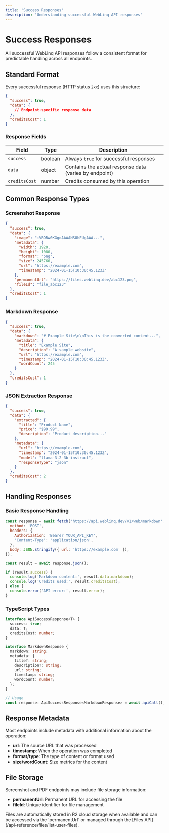 ```yaml
---
title: 'Success Responses'
description: 'Understanding successful WebLinq API responses'
---
```


# Success Responses

All successful WebLinq API responses follow a consistent format for predictable handling across all endpoints.

## Standard Format

Every successful response (HTTP status `2xx`) uses this structure:

```json
{
  "success": true,
  "data": {
    // Endpoint-specific response data
  },
  "creditsCost": 1
}
```

### Response Fields

| Field         | Type    | Description                                            |
| ------------- | ------- | ------------------------------------------------------ |
| `success`     | boolean | Always `true` for successful responses                 |
| `data`        | object  | Contains the actual response data (varies by endpoint) |
| `creditsCost` | number  | Credits consumed by this operation                     |

## Common Response Types

### Screenshot Response

```json
{
  "success": true,
  "data": {
    "image": "iVBORw0KGgoAAAANSUhEUgAAA...",
    "metadata": {
      "width": 1920,
      "height": 1080,
      "format": "png",
      "size": 245760,
      "url": "https://example.com",
      "timestamp": "2024-01-15T10:30:45.123Z"
    },
    "permanentUrl": "https://files.weblinq.dev/abc123.png",
    "fileId": "file_abc123"
  },
  "creditsCost": 1
}
```

### Markdown Response

```json
{
  "success": true,
  "data": {
    "markdown": "# Example Site\n\nThis is the converted content...",
    "metadata": {
      "title": "Example Site",
      "description": "A sample website",
      "url": "https://example.com",
      "timestamp": "2024-01-15T10:30:45.123Z",
      "wordCount": 245
    }
  },
  "creditsCost": 1
}
```

### JSON Extraction Response

```json
{
  "success": true,
  "data": {
    "extracted": {
      "title": "Product Name",
      "price": "$99.99",
      "description": "Product description..."
    },
    "metadata": {
      "url": "https://example.com",
      "timestamp": "2024-01-15T10:30:45.123Z",
      "model": "llama-3.2-3b-instruct",
      "responseType": "json"
    }
  },
  "creditsCost": 2
}
```

## Handling Responses

### Basic Response Handling

```javascript
const response = await fetch('https://api.weblinq.dev/v1/web/markdown', {
  method: 'POST',
  headers: {
    Authorization: 'Bearer YOUR_API_KEY',
    'Content-Type': 'application/json',
  },
  body: JSON.stringify({ url: 'https://example.com' }),
});

const result = await response.json();

if (result.success) {
  console.log('Markdown content:', result.data.markdown);
  console.log('Credits used:', result.creditsCost);
} else {
  console.error('API error:', result.error);
}
```

### TypeScript Types

```typescript
interface ApiSuccessResponse<T> {
  success: true;
  data: T;
  creditsCost: number;
}

interface MarkdownResponse {
  markdown: string;
  metadata: {
    title?: string;
    description?: string;
    url: string;
    timestamp: string;
    wordCount: number;
  };
}

// Usage
const response: ApiSuccessResponse<MarkdownResponse> = await apiCall();
```

## Response Metadata

Most endpoints include metadata with additional information about the operation:

- **url**: The source URL that was processed
- **timestamp**: When the operation was completed
- **format/type**: The type of content or format used
- **size/wordCount**: Size metrics for the content

## File Storage

Screenshot and PDF endpoints may include file storage information:

- **permanentUrl**: Permanent URL for accessing the file
- **fileId**: Unique identifier for file management

<Note>
  Files are automatically stored in R2 cloud storage when available and can be accessed via the `permanentUrl` or
  managed through the [Files API](/api-reference/files/list-user-files).
</Note>
